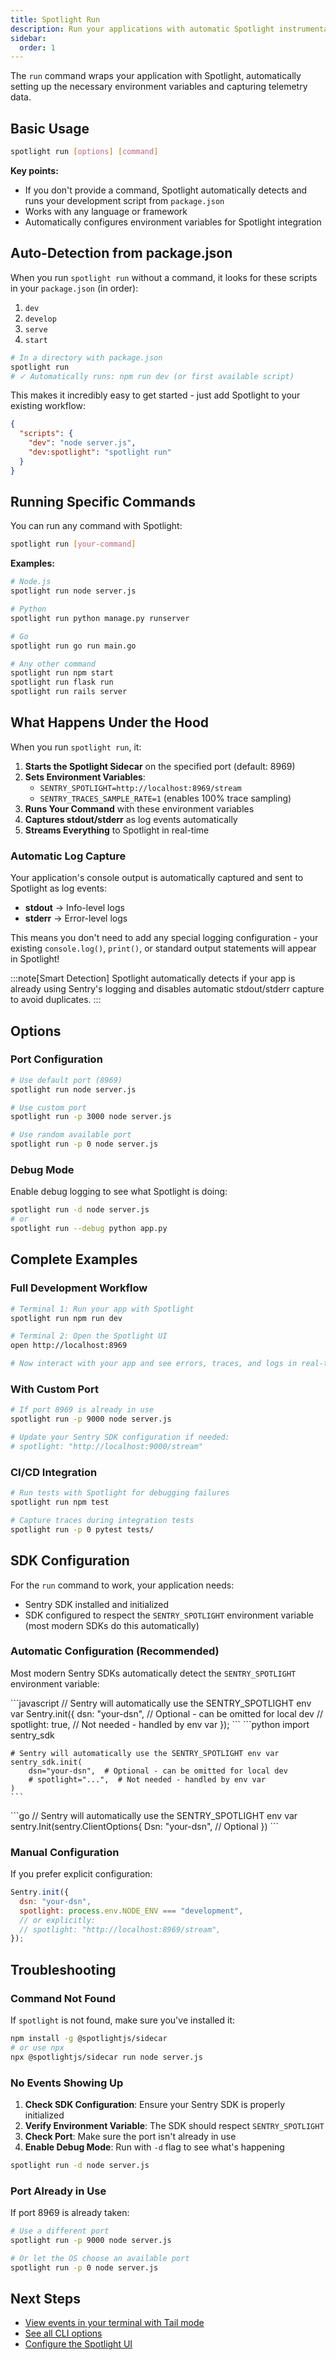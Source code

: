 ```yaml
---
title: Spotlight Run
description: Run your applications with automatic Spotlight instrumentation
sidebar:
  order: 1
---
```



The `run` command wraps your application with Spotlight, automatically setting up the necessary environment variables and capturing telemetry data.

## Basic Usage

```bash
spotlight run [options] [command]
```

**Key points:**
- If you don't provide a command, Spotlight automatically detects and runs your development script from `package.json`
- Works with any language or framework
- Automatically configures environment variables for Spotlight integration

## Auto-Detection from package.json

When you run `spotlight run` without a command, it looks for these scripts in your `package.json` (in order):

1. `dev`
2. `develop`
3. `serve`
4. `start`

```bash
# In a directory with package.json
spotlight run
# ✓ Automatically runs: npm run dev (or first available script)
```

This makes it incredibly easy to get started - just add Spotlight to your existing workflow:

```json
{
  "scripts": {
    "dev": "node server.js",
    "dev:spotlight": "spotlight run"
  }
}
```

## Running Specific Commands

You can run any command with Spotlight:

```bash
spotlight run [your-command]
```

**Examples:**

```bash
# Node.js
spotlight run node server.js

# Python
spotlight run python manage.py runserver

# Go
spotlight run go run main.go

# Any other command
spotlight run npm start
spotlight run flask run
spotlight run rails server
```

## What Happens Under the Hood

When you run `spotlight run`, it:

1. **Starts the Spotlight Sidecar** on the specified port (default: 8969)
2. **Sets Environment Variables**:
   - `SENTRY_SPOTLIGHT=http://localhost:8969/stream`
   - `SENTRY_TRACES_SAMPLE_RATE=1` (enables 100% trace sampling)
3. **Runs Your Command** with these environment variables
4. **Captures stdout/stderr** as log events automatically
5. **Streams Everything** to Spotlight in real-time

### Automatic Log Capture

Your application's console output is automatically captured and sent to Spotlight as log events:

- **stdout** → Info-level logs
- **stderr** → Error-level logs

This means you don't need to add any special logging configuration - your existing `console.log()`, `print()`, or standard output statements will appear in Spotlight!

:::note[Smart Detection]
Spotlight automatically detects if your app is already using Sentry's logging and disables automatic stdout/stderr capture to avoid duplicates.
:::

## Options

### Port Configuration

```bash
# Use default port (8969)
spotlight run node server.js

# Use custom port
spotlight run -p 3000 node server.js

# Use random available port
spotlight run -p 0 node server.js
```

### Debug Mode

Enable debug logging to see what Spotlight is doing:

```bash
spotlight run -d node server.js
# or
spotlight run --debug python app.py
```

## Complete Examples

### Full Development Workflow

```bash
# Terminal 1: Run your app with Spotlight
spotlight run npm run dev

# Terminal 2: Open the Spotlight UI
open http://localhost:8969

# Now interact with your app and see errors, traces, and logs in real-time!
```

### With Custom Port

```bash
# If port 8969 is already in use
spotlight run -p 9000 node server.js

# Update your Sentry SDK configuration if needed:
# spotlight: "http://localhost:9000/stream"
```

### CI/CD Integration

```bash
# Run tests with Spotlight for debugging failures
spotlight run npm test

# Capture traces during integration tests
spotlight run -p 0 pytest tests/
```

## SDK Configuration

For the `run` command to work, your application needs:

- Sentry SDK installed and initialized
- SDK configured to respect the `SENTRY_SPOTLIGHT` environment variable (most modern SDKs do this automatically)

### Automatic Configuration (Recommended)

Most modern Sentry SDKs automatically detect the `SENTRY_SPOTLIGHT` environment variable:

<Tabs>
  <TabItem label="Node.js">
    ```javascript
    // Sentry will automatically use the SENTRY_SPOTLIGHT env var
    Sentry.init({
      dsn: "your-dsn", // Optional - can be omitted for local dev
      // spotlight: true, // Not needed - handled by env var
    });
    ```
  </TabItem>
  <TabItem label="Python">
    ```python
    import sentry_sdk
    
    # Sentry will automatically use the SENTRY_SPOTLIGHT env var
    sentry_sdk.init(
        dsn="your-dsn",  # Optional - can be omitted for local dev
        # spotlight="...",  # Not needed - handled by env var
    )
    ```
  </TabItem>
  <TabItem label="Go">
    ```go
    // Sentry will automatically use the SENTRY_SPOTLIGHT env var
    sentry.Init(sentry.ClientOptions{
        Dsn: "your-dsn", // Optional
    })
    ```
  </TabItem>
</Tabs>

### Manual Configuration

If you prefer explicit configuration:

```javascript
Sentry.init({
  dsn: "your-dsn",
  spotlight: process.env.NODE_ENV === "development",
  // or explicitly:
  // spotlight: "http://localhost:8969/stream",
});
```

## Troubleshooting

### Command Not Found

If `spotlight` is not found, make sure you've installed it:

```bash
npm install -g @spotlightjs/sidecar
# or use npx
npx @spotlightjs/sidecar run node server.js
```

### No Events Showing Up

1. **Check SDK Configuration**: Ensure your Sentry SDK is properly initialized
2. **Verify Environment Variable**: The SDK should respect `SENTRY_SPOTLIGHT`
3. **Check Port**: Make sure the port isn't already in use
4. **Enable Debug Mode**: Run with `-d` flag to see what's happening

```bash
spotlight run -d node server.js
```

### Port Already in Use

If port 8969 is already taken:

```bash
# Use a different port
spotlight run -p 9000 node server.js

# Or let the OS choose an available port
spotlight run -p 0 node server.js
```

## Next Steps

- [View events in your terminal with Tail mode](/docs/cli/tail/)
- [See all CLI options](/docs/cli/reference/)
- [Configure the Spotlight UI](/docs/reference/configuration/)


